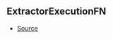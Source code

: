 ## ExtractorExecutionFN



- [Source](https://github.com/Androz2091/discord-player/blob/258bd80/packages/discord-player/src/extractors/ExtractorExecutionContext.ts#L184)